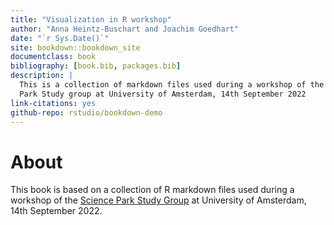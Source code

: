 ```yaml
--- 
title: "Visualization in R workshop"
author: "Anna Heintz-Buschart and Joachim Goedhart"
date: "`r Sys.Date()`"
site: bookdown::bookdown_site
documentclass: book
bibliography: [book.bib, packages.bib]
description: |
  This is a collection of markdown files used during a workshop of the Science
  Park Study group at University of Amsterdam, 14th September 2022
link-citations: yes
github-repo: rstudio/bookdown-demo
---
```


# About

This book is based on a collection of R markdown files used during a workshop of the [Science Park Study Group](https://scienceparkstudygroup.info/) at University of Amsterdam, 14th September 2022. 

